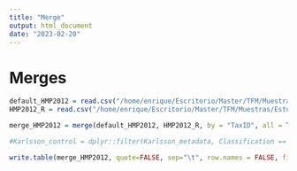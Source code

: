```yaml
---
title: "Merge"
output: html_document
date: "2023-02-20"
---
```


# Merges
```r

default_HMP2012 = read.csv("/home/enrique/Escritorio/Master/TFM/Muestras/Estudios/Scripts_EukDetect/presence_absence_table/taxid_col_markers.tsv", sep = "\t")
HMP2012_R = read.csv("/home/enrique/Escritorio/Master/TFM/Muestras/Estudios/Scripts_EukDetect/presence_absence_table/taxonomy_species_table.tsv", sep = "\t")

merge_HMP2012 = merge(default_HMP2012, HMP2012_R, by = "TaxID", all = TRUE)

#Karlsson_control = dplyr::filter(Karlsson_metadata, Classification == "NGT")

write.table(merge_HMP2012, quote=FALSE, sep="\t", row.names = FALSE, file = "Merge_FINAL.tsv")
```